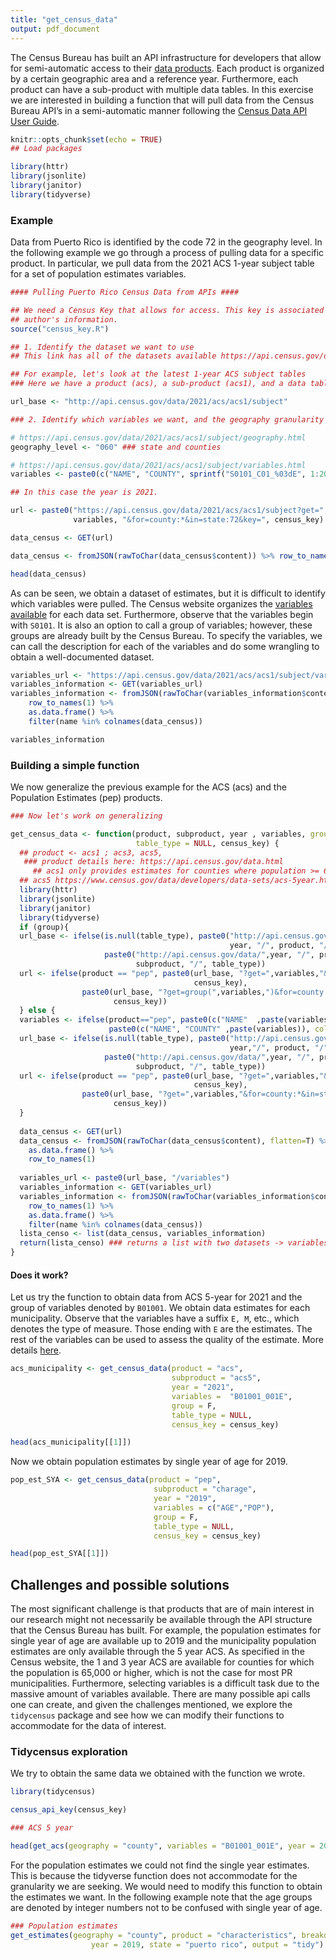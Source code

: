 ```yaml
---
title: "get_census_data"
output: pdf_document
---
```


The Census Bureau has built an API infrastructure for developers that allow for semi-automatic access to their [data products](https://www.census.gov/data/developers/data-sets.html). Each product is organized by a certain geographic area and a reference year. Furthermore, each product can have a sub-product with multiple data tables. 
In this exercise we are interested in building a function that will pull data from the Census Bureau API's in a semi-automatic manner following the [Census Data API User Guide](https://www.census.gov/data/developers/guidance/api-user-guide.html). 

```r
knitr::opts_chunk$set(echo = TRUE)
## Load packages

library(httr)
library(jsonlite)
library(janitor)
library(tidyverse)
```

### Example 

Data from Puerto Rico is identified by the code 72 in the geography level. In the following example we go through a process of pulling data for a specific product. In particular, we pull data from the 2021 ACS 1-year subject table for a set of population estimates variables. 

```r
#### Pulling Puerto Rico Census Data from APIs ####

## We need a Census Key that allows for access. This key is associated to the 
## author's information.
source("census_key.R")

## 1. Identify the dataset we want to use 
## This link has all of the datasets available https://api.census.gov/data.html

## For example, let's look at the latest 1-year ACS subject tables
### Here we have a product (acs), a sub-product (acs1), and a data table (subject).

url_base <- "http://api.census.gov/data/2021/acs/acs1/subject"

### 2. Identify which variables we want, and the geography granularity

# https://api.census.gov/data/2021/acs/acs1/subject/geography.html
geography_level <- "060" ### state and counties 

# https://api.census.gov/data/2021/acs/acs1/subject/variables.html
variables <- paste0(c("NAME", "COUNTY", sprintf("S0101_C01_%03dE", 1:20)), collapse=",")

## In this case the year is 2021. 

url <- paste0("https://api.census.gov/data/2021/acs/acs1/subject?get=",
              variables, "&for=county:*&in=state:72&key=", census_key)

data_census <- GET(url)

data_census <- fromJSON(rawToChar(data_census$content)) %>% row_to_names(1)

head(data_census)
```

As can be seen, we obtain a dataset of estimates, but it is difficult to identify which variables were pulled. The Census website organizes the [variables available](https://api.census.gov/data/2021/acs/acs1/subject/variables.html) for each data set. Furthermore, observe that the variables begin with `S0101`. It is also an option to call a group of variables; however, these groups are already built by the Census Bureau. To specify the variables, we can call the description for each of the variables and do some wrangling to obtain a well-documented dataset. 

```r
variables_url <- "https://api.census.gov/data/2021/acs/acs1/subject/variables"
variables_information <- GET(variables_url)
variables_information <- fromJSON(rawToChar(variables_information$content)) %>% 
    row_to_names(1) %>%
    as.data.frame() %>%
    filter(name %in% colnames(data_census))

variables_information
```

### Building a simple function

We now generalize the previous example for the ACS (acs) and the Population Estimates (pep) products. 
```r
### Now let's work on generalizing

get_census_data <- function(product, subproduct, year , variables, group = F, 
                            table_type = NULL, census_key) {
  ## product <- acs1 ; acs3, acs5,  
   ### product details here: https://api.census.gov/data.html
     ## acs1 only provides estimates for counties where population >= 65,000
  ## acs5 https://www.census.gov/data/developers/data-sets/acs-5year.html
  library(httr)
  library(jsonlite)
  library(janitor)
  library(tidyverse)
  if (group){
  url_base <- ifelse(is.null(table_type), paste0("http://api.census.gov/data/",
                                                 year, "/", product, "/", subproduct), 
                     paste0("http://api.census.gov/data/",year, "/", product, "/", 
                            subproduct, "/", table_type))
  url <- ifelse(product == "pep", paste0(url_base, "?get=",variables,"&for=state:72&key=", 
                                         census_key),
                paste0(url_base, "?get=group(",variables,")&for=county:*&in=state:72&key=", 
                       census_key))
  } else {
  variables <- ifelse(product=="pep", paste0(c("NAME"  ,paste(variables)), collapse=","),
                      paste0(c("NAME", "COUNTY" ,paste(variables)), collapse=","))
  url_base <- ifelse(is.null(table_type), paste0("http://api.census.gov/data/",
                                                 year,"/", product, "/", subproduct), 
                     paste0("http://api.census.gov/data/",year, "/", product, "/",
                            subproduct, "/", table_type))
  url <- ifelse(product == "pep", paste0(url_base, "?get=",variables,"&for=state:72&key=", 
                                         census_key),
                paste0(url_base, "?get=",variables,"&for=county:*&in=state:72&key=", 
                       census_key))
  }
 
  data_census <- GET(url)
  data_census <- fromJSON(rawToChar(data_census$content), flatten=T) %>% 
    as.data.frame() %>%
    row_to_names(1)
  
  variables_url <- paste0(url_base, "/variables")
  variables_information <- GET(variables_url)
  variables_information <- fromJSON(rawToChar(variables_information$content)) %>% 
    row_to_names(1) %>%
    as.data.frame() %>%
    filter(name %in% colnames(data_census))
  lista_censo <- list(data_census, variables_information)
  return(lista_censo) ### returns a list with two datasets -> variables information and data 
}

```

#### Does it work? 

Let us try the function to obtain data from ACS 5-year for 2021 and the group of variables denoted by `B01001`. We obtain data estimates for each municipality. Observe that the variables have a suffix `E, M`, etc., which denotes the type of measure. Those ending with `E` are the estimates. The rest of the variables can be used to assess the quality of the estimate. More details [here](https://www.census.gov/data/developers/data-sets/acs-1year/notes-on-acs-estimate-and-annotation-values.html).   

```r

acs_municipality <- get_census_data(product = "acs", 
                                    subproduct = "acs5",
                                    year = "2021", 
                                    variables =  "B01001_001E",
                                    group = F, 
                                    table_type = NULL, 
                                    census_key = census_key)

head(acs_municipality[[1]])
```

Now we obtain population estimates by single year of age for 2019. 


```r

pop_est_SYA <- get_census_data(product = "pep", 
                                subproduct = "charage",
                                year = "2019", 
                                variables = c("AGE","POP"), 
                                group = F, 
                                table_type = NULL, 
                                census_key = census_key)

head(pop_est_SYA[[1]])
```


## Challenges and possible solutions

The most significant challenge is that products that are of main interest in our research might not necessarily be available through the API structure that the Census Bureau has built. For example, the population estimates for single year of age are available up to 2019 and the municipality population estimates are only available through the 5 year ACS. As specified in the Census website, the 1 and 3 year ACS are available for counties for which the population is 65,000 or higher, which is not the case for most PR municipalities. Furthermore, selecting variables is a difficult task due to the massive amount of variables available. There are many possible api calls one can create, and given the challenges mentioned, we explore the `tidycensus` package and see how we can modify their functions to accommodate for the data of interest. 


### Tidycensus exploration

We try to obtain the same data we obtained with the function we wrote. 

```r
library(tidycensus)

census_api_key(census_key)

### ACS 5 year

head(get_acs(geography = "county", variables = "B01001_001E", year = 2021, state = "puerto rico"))
```

For the population estimates we could not find the single year estimates. This is because the tidyverse function does not accommodate for the granularity we are seeking. We would need to modify this function to obtain the estimates we want. In the following example note that the age groups are denoted by integer numbers not to be confused with single year of age. 

```r
### Population estimates 
get_estimates(geography = "county", product = "characteristics", breakdown = c("AGEGROUP"), 
                  year = 2019, state = "puerto rico", output = "tidy")

```